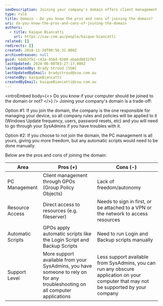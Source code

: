 ```yaml
---
seoDescription: Joining your company's domain offers client management through GPOs, direct resource access, and automatic scripts, but lacks freedom and autonomy.
type: rule
title: Domain - Do you know the pros and cons of joining the domain?
uri: do-you-know-the-pros-and-cons-of-joining-the-domain
authors:
  - title: Kaique Biancatti
    url: https://ssw.com.au/people/kaique-biancatti
related: []
redirects: []
created: 2018-11-20T00:56:32.000Z
archivedreason: null
guid: 68db3fb1-c43a-456d-9288-ababd8832f67
lastUpdated: 2024-06-08T03:27:17.000Z
lastUpdatedBy: Brady Stroud [SSW]
lastUpdatedByEmail: bradystroud@ssw.com.au
createdBy: kaiqueBiancatti
createdByEmail: kaiqueBiancatti@ssw.com.au
---
```


<introEmbed
  body={<>
Do you know if your computer should be joined to the domain or not?
  </>}
/>
Joining your company's domain is a trade-off:

Option #1: If you join the domain, the company is the one responsible for managing your device, so all company rules and policies will be applied to it (Windows Update frequency, users, password resets, etc) and you will need to go through your SysAdmins if you have troubles with it.

Option #2: If you choose to not join the domain, the PC management is all yours, giving you more freedom, but any automatic scripts would need to be done manually.

Below are the pros and cons of joining the domain:

| Area              | **Pros (+)**                                                                                                                 | **Cons (-)**                                                                                                                          |
| ----------------- | ---------------------------------------------------------------------------------------------------------------------------- | ------------------------------------------------------------------------------------------------------------------------------------- |
| PC Management     | Client management through GPOs (Group Policy Objects)                                                                        | Lack of freedom/autonomy                                                                                                              |
| Resource Access   | Direct access to resources (e.g. fileserver)                                                                                 | Needs to sign in first, or be attached to a VPN or the network to access resources                                                    |
| Automatic Scripts | GPOs apply automatic scripts like the Login Script and Backup Scripts                                                        | Need to run Login and Backup scripts manually                                                                                         |
| Support Level     | More support available from your SysAdmins, you have someone to rely on for any troubleshooting on all computer applications | Less support available from SysAdmins, you can run any obscure application on your computer that may not be supported by your company |
